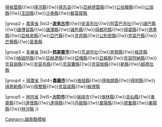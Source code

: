 {{Navbox
|name = 越南西原之县市镇区域划分
|title = [[File:Flag of Vietnam.svg|23px|Flag of Vietnam]] 越南[[西原]]之縣市鎮區域劃分
|listclass = hlist
|state= autocollapse
|image=[[File:Central Highlands in Vietnam.svg|100px]]
|group1 = [[崑嵩省]]
|list1='''[[崑嵩市]]'''{{!w}}[[得格雷縣]]{{!w}}[[得河縣]]{{!w}}[[得苏县]]{{!w}}[[亞赫德雷縣]]{{!w}}[[公伯隴縣]]{{!w}}[[公瑞縣]]{{!w}}[[玉回縣]]{{!w}}[[沙泰縣]]{{!w}}[[都莫龍縣]]

|group2 = [[嘉萊省]]
|list2='''[[波來古市]]'''{{!w}}[[安溪市社]]{{!w}}[[阿雲巴市社]]{{!w}}[[諸巴縣]]{{!w}}[[諸博容縣]]{{!w}}[[諸蒲縣]]{{!w}}[[諸色縣]]{{!w}}[[得都阿縣]]{{!w}}[[得婆縣]]{{!w}}[[德基縣]]{{!w}}[[亞格來縣]]{{!w}}[[亞巴縣]]{{!w}}[[克邦縣]]{{!w}}[[公則若縣]]{{!w}}[[克容巴縣]]{{!w}}[[芒楊縣]]{{!w}}[[富善縣]]

|group3 = [[多樂省]]
|list3='''[[邦美蜀市]]'''{{!w}}[[芃湖市社]]{{!w}}[[奔敦縣]]{{!w}}[[格昆縣]]{{!w}}[[格姆阿縣]]{{!w}}[[亞赫遼縣]]{{!w}}[[亞嘎縣]]{{!w}}[[亞蘇縣]]{{!w}}[[克容阿納縣]]{{!w}}[[克容崩縣]]{{!w}}[[克容布縣]]{{!w}}[[克容囊縣]]{{!w}}[[克容帕縣]]{{!w}}[[勒縣]]{{!w}}[[姆德拉縣]]

|group4 = [[得農省]]
|list4='''[[嘉義市 (越南)|嘉義市]]'''{{!w}}[[格桔縣]]{{!w}}[[得格朗縣]]{{!w}}[[得明縣]]{{!w}}[[得熱勒縣]]{{!w}}[[得雙縣]]{{!w}}[[克容諾縣]]{{!w}}[[綏德縣 (越南)|綏德縣]]

|group5 = [[林同省]]
|list5='''[[大叻市]]'''{{!w}}[[保祿市]]{{!w}}[[保林縣 (林同省)|保林縣]]{{!w}}[[吉仙縣]]{{!w}}[[夷靈縣]]{{!w}}[[達懷縣]]{{!w}}[[達得縣]]{{!w}}[[丹龍縣]]{{!w}}[[單陽縣]]{{!w}}[[德重縣]]{{!w}}[[樂陽縣]]{{!w}}[[林河縣]]
}}<noinclude>
{{collapsible option}}
[[Category:越南縣模板]]</noinclude>